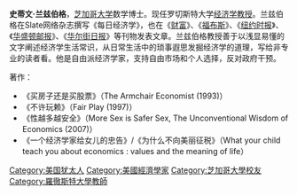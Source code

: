 {{noteTA
|T=zh-cn:史蒂文·兰兹伯格; zh-tw:史帝文·藍思博;
|1=zh-cn:史蒂文; zh-tw:史帝文;
|2=zh-cn:兰兹伯格; zh-tw:藍思博;
|3=zh-cn:性越多越安全; zh-tw:反常識經濟學;
}}
'''史蒂文·兰兹伯格'''，[[芝加哥大学|芝加哥大学]]数学博士。现任罗切斯特大学[[经济学|经济学]][[教授|教授]]。兰兹伯格在Slate网络杂志撰写《每日经济学》，也在《[[財富_(雜誌)|财富]]》、《[[福布斯|福布斯]]》、《[[纽约时报|纽约时报]]》、《[[华盛顿邮报|华盛顿邮报]]》、《[[华尔街日报|华尔街日报]]》等刊物发表文章。兰兹伯格教授善于以浅显易懂的文字阐述经济学生活常识，从日常生活中的琐事遐思发掘经济学的道理，写给非专业的读者看。他是自由派经济学家，支持自由市场和个人选择，反对政府干预。

著作：
*《买房子还是买股票》（The Armchair Economist (1993)）
*《不许玩赖》（Fair Play (1997)）
*《性越多越安全》（More Sex is Safer Sex, The Unconventional Wisdom of Economics (2007)）
*《一个经济学家给女儿的忠告》/《为什么不向美丽征税》（What your child teach you about economics : values and the meaning of life）
{{Authority control}}
{{美国人小作品}}

{{DEFAULTSORT: Landsburg, Steven}}
[[Category:美国犹太人|Category:美国犹太人]]
[[Category:美國經濟學家|Category:美國經濟學家]]
[[Category:芝加哥大學校友|Category:芝加哥大學校友]]
[[Category:羅徹斯特大學教師|Category:羅徹斯特大學教師]]